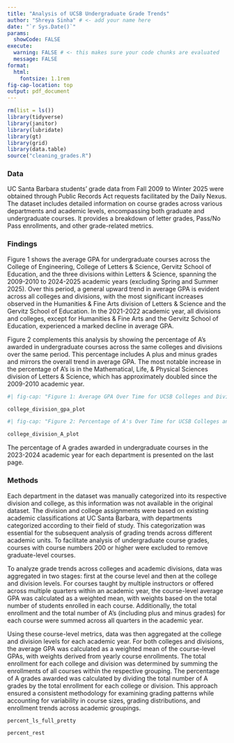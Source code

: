 ```yaml
---
title: "Analysis of UCSB Undergraduate Grade Trends"
author: "Shreya Sinha" # <- add your name here
date: "`r Sys.Date()`"
params: 
  showCode: FALSE
execute: 
  warning: FALSE # <- this makes sure your code chunks are evaluated
  message: FALSE
format:
  html:
    fontsize: 1.1rem
fig-cap-location: top
output: pdf_document
---
```


```r
rm(list = ls())
library(tidyverse)
library(janitor)
library(lubridate)
library(gt)
library(grid)
library(data.table)
source("cleaning_grades.R")
```

### Data

UC Santa Barbara students’ grade data from Fall 2009 to Winter 2025 were obtained through Public Records Act requests facilitated by the Daily Nexus. The dataset includes detailed information on course grades across various departments and academic levels, encompassing both graduate and undergraduate courses. It provides a breakdown of letter grades, Pass/No Pass enrollments, and other grade-related metrics.

### Findings

Figure 1 shows the average GPA for undergraduate courses across the College of Engineering, College of Letters & Science, Gervitz School of Education, and the three divisions within Letters & Science, spanning the 2009-2010 to 2024-2025 academic years (excluding Spring and Summer 2025). Over this period, a general upward trend in average GPA is evident across all colleges and divisions, with the most significant increases observed in the Humanities & Fine Arts division of Letters & Science and the Gervitz School of Education. In the 2021-2022 academic year, all divisions and colleges, except for Humanities & Fine Arts and the Gervitz School of Education, experienced a marked decline in average GPA.

Figure 2 complements this analysis by showing the percentage of A's awarded in undergraduate courses across the same colleges and divisions over the same period. This percentage includes A plus and minus grades and mirrors the overall trend in average GPA. The most notable increase in the percentage of A's is in the Mathematical, Life, & Physical Sciences division of Letters & Science, which has approximately doubled since the 2009-2010 academic year.

```r
#| fig-cap: "Figure 1: Average GPA Over Time for UCSB Colleges and Divisions"

college_division_gpa_plot
```

\newpage

```r
#| fig-cap: "Figure 2: Percentage of A's Over Time for UCSB Colleges and Divisions"

college_division_A_plot
```

The percentage of A grades awarded in undergraduate courses in the 2023-2024 academic year for each department is presented on the last page.

### Methods

Each department in the dataset was manually categorized into its respective division and college, as this information was not available in the original dataset. The division and college assignments were based on existing academic classifications at UC Santa Barbara, with departments categorized according to their field of study. This categorization was essential for the subsequent analysis of grading trends across different academic units. To facilitate analysis of undergraduate course grades, courses with course numbers 200 or higher were excluded to remove graduate-level courses.

To analyze grade trends across colleges and academic divisions, data was aggregated in two stages: first at the course level and then at the college and division levels. For courses taught by multiple instructors or offered across multiple quarters within an academic year, the course-level average GPA was calculated as a weighted mean, with weights based on the total number of students enrolled in each course. Additionally, the total enrollment and the total number of A's (including plus and minus grades) for each course were summed across all quarters in the academic year.

Using these course-level metrics, data was then aggregated at the college and division levels for each academic year. For both colleges and divisions, the average GPA was calculated as a weighted mean of the course-level GPAs, with weights derived from yearly course enrollments. The total enrollment for each college and division was determined by summing the enrollments of all courses within the respective grouping. The percentage of A grades awarded was calculated by dividing the total number of A grades by the total enrollment for each college or division. This approach ensured a consistent methodology for examining grading patterns while accounting for variability in course sizes, grading distributions, and enrollment trends across academic groupings. \newpage

```r

percent_ls_full_pretty 

percent_rest
```
